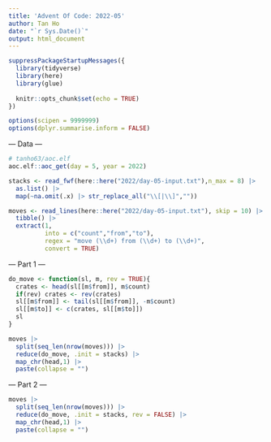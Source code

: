 ```yaml
---
title: 'Advent Of Code: 2022-05'
author: Tan Ho
date: "`r Sys.Date()`"
output: html_document
---
```


```r
suppressPackageStartupMessages({
  library(tidyverse)
  library(here)
  library(glue)
  
  knitr::opts_chunk$set(echo = TRUE)
})

options(scipen = 9999999)
options(dplyr.summarise.inform = FALSE)
```

--- Data ---

```r
# tanho63/aoc.elf
aoc.elf::aoc_get(day = 5, year = 2022)
```

```r
stacks <- read_fwf(here::here("2022/day-05-input.txt"),n_max = 8) |> 
  as.list() |> 
  map(~na.omit(.x) |> str_replace_all("\\[|\\]",""))

moves <- read_lines(here::here("2022/day-05-input.txt"), skip = 10) |> 
  tibble() |> 
  extract(1, 
          into = c("count","from","to"), 
          regex = "move (\\d+) from (\\d+) to (\\d+)", 
          convert = TRUE)
```

--- Part 1 ---

```r

do_move <- function(sl, m, rev = TRUE){
  crates <- head(sl[[m$from]], m$count)
  if(rev) crates <- rev(crates)
  sl[[m$from]] <- tail(sl[[m$from]], -m$count)
  sl[[m$to]] <- c(crates, sl[[m$to]])
  sl
}

moves |> 
  split(seq_len(nrow(moves))) |> 
  reduce(do_move, .init = stacks) |> 
  map_chr(head,1) |> 
  paste(collapse = "")
```

--- Part 2 ---

```r
moves |> 
  split(seq_len(nrow(moves))) |> 
  reduce(do_move, .init = stacks, rev = FALSE) |> 
  map_chr(head,1) |> 
  paste(collapse = "")
```

